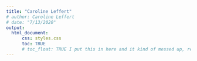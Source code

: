 ```yaml
---
title: "Caroline Leffert"
# author: Caroline Leffert
# date: "7/13/2020"
output: 
  html_document:
      css: styles.css
      toc: TRUE
      # toc_float: TRUE I put this in here and it kind of messed up, revisit this
---
```




